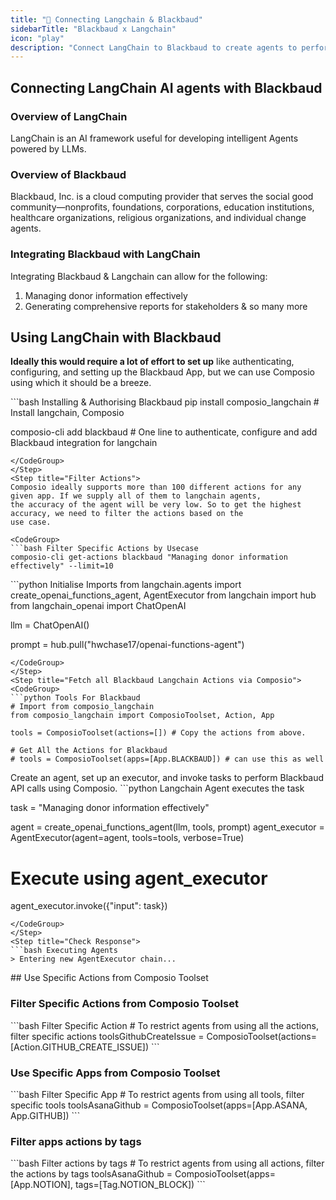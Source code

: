 ```yaml
---
title: "🚀 Connecting Langchain & Blackbaud"
sidebarTitle: "Blackbaud x Langchain"
icon: "play"
description: "Connect LangChain to Blackbaud to create agents to perform tasks using natural language"
---
```


## Connecting LangChain AI agents with Blackbaud

### Overview of LangChain

LangChain is an AI framework useful for developing intelligent Agents powered by LLMs.

### Overview of Blackbaud

Blackbaud, Inc. is a cloud computing provider that serves the social good community—nonprofits, foundations, corporations, education institutions, healthcare organizations, religious organizations, and individual change agents.

### Integrating Blackbaud with LangChain

Integrating Blackbaud & Langchain can allow for the following:

1. Managing donor information effectively
2. Generating comprehensive reports for stakeholders
& so many more

## Using LangChain with Blackbaud

<Steps>
<Step title="Setting Up the Environment">

**Ideally this would require a lot of effort to set up** like authenticating, configuring, and setting up the Blackbaud App, but we can use Composio using which it should be a breeze.

<CodeGroup>
```bash Installing & Authorising Blackbaud
pip install composio_langchain # Install langchain, Composio 

composio-cli add blackbaud # One line to authenticate, configure and add Blackbaud integration for langchain
```
</CodeGroup>
</Step>
<Step title="Filter Actions">
Composio ideally supports more than 100 different actions for any given app. If we supply all of them to langchain agents, 
the accuracy of the agent will be very low. So to get the highest accuracy, we need to filter the actions based on the 
use case.

<CodeGroup>
```bash Filter Specific Actions by Usecase
composio-cli get-actions blackbaud "Managing donor information effectively" --limit=10
```
</CodeGroup>

</Step>
<Step title="Import Base Packages">

<CodeGroup>
```python Initialise Imports
from langchain.agents import create_openai_functions_agent, AgentExecutor
from langchain import hub
from langchain_openai import ChatOpenAI


llm = ChatOpenAI()

prompt = hub.pull("hwchase17/openai-functions-agent")
```
</CodeGroup>
</Step>
<Step title="Fetch all Blackbaud Langchain Actions via Composio">
<CodeGroup>
```python Tools For Blackbaud
# Import from composio_langchain
from composio_langchain import ComposioToolset, Action, App

tools = ComposioToolset(actions=[]) # Copy the actions from above. 

# Get All the Actions for Blackbaud
# tools = ComposioToolset(apps=[App.BLACKBAUD]) # can use this as well
```
</CodeGroup>
</Step>
<Step title="Execute the Agent">
Create an agent, set up an executor, and invoke tasks to perform Blackbaud API calls using Composio. 
<CodeGroup>
```python Langchain Agent executes the task

task = "Managing donor information effectively"

agent = create_openai_functions_agent(llm, tools, prompt)
agent_executor = AgentExecutor(agent=agent, tools=tools, verbose=True)

# Execute using agent_executor
agent_executor.invoke({"input": task})
```
</CodeGroup>
</Step>
<Step title="Check Response">
```bash Executing Agents
> Entering new AgentExecutor chain...
```
</Step>
</Steps>
## Use Specific Actions from Composio Toolset

### Filter Specific Actions from Composio Toolset

<CodeGroup>
```bash Filter Specific Action
# To restrict agents from using all the actions, filter specific actions
toolsGithubCreateIssue = ComposioToolset(actions=[Action.GITHUB_CREATE_ISSUE])
```
</CodeGroup>

### Use Specific Apps from Composio Toolset
<CodeGroup>
```bash Filter Specific App
# To restrict agents from using all tools, filter specific tools
toolsAsanaGithub = ComposioToolset(apps=[App.ASANA, App.GITHUB])
```
</CodeGroup>

### Filter apps actions by tags 
<CodeGroup>
```bash Filter actions by tags
# To restrict agents from using all actions, filter the actions by tags
toolsAsanaGithub = ComposioToolset(apps=[App.NOTION], tags=[Tag.NOTION_BLOCK])
```
</CodeGroup>

